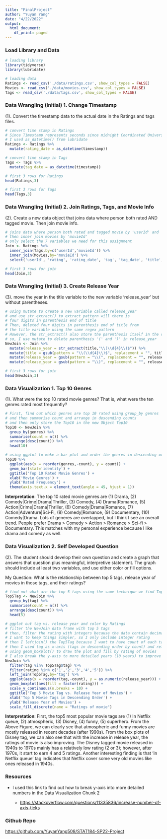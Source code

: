 ```yaml
---
title: "FinalProject"
author: "Yuyan Yang"
date: "4/22/2022"
output:
  html_document:
    df_print: paged
---
```


### Load Library and Data

```r
# loading library
library(tidyverse)
library(lubridate)

# loading data
Ratings <- read_csv('./data/ratings.csv', show_col_types = FALSE)
Movies <- read_csv('./data/movies.csv', show_col_types = FALSE)
Tags <- read_csv('./data/tags.csv', show_col_types = FALSE)
```

### Data Wrangling (Initial) 1. Change Timestamp

(1). Convert the timestamp data to the actual date in the Ratings and tags files.

```r
# convert time stamp in Ratings
# Since Timestamp represents seconds since midnight Coordinated Universal Time (UTC) of January 1, 1970.
# I used as_datetime() from lubridate
Ratings <- Ratings %>%
  mutate(rating_date = as_datetime(timestamp))

# convert time stamp in Tags
Tags <- Tags %>%
  mutate(tag_date = as_datetime(timestamp))

# first 3 rows for Ratings
head(Ratings,3)

# first 3 rows for Tags
head(Tags,3)
```

### Data Wrangling (Initial) 2. Join Ratings, Tags, and Movie Info

(2). Create a new data object that joins data where person both rated AND tagged movie. Then join movie info.

```r
# joins data where person both rated and tagged movie by 'userId' and 'movieId' using inner_join() because 'both'
# then inner join movies by 'movieId'
# only select the 7 variables we need for this assignment
Join <- Ratings %>%
  inner_join(Tags,by=c('userId','movieId')) %>%
  inner_join(Movies,by='movieId') %>%
  select('userId', 'rating', 'rating_date', 'tag', 'tag_date', 'title', 'genres')

# first 3 rows for join
head(Join,3)
```

### Data Wrangling (Initial) 3. Create Release Year

(3). move the year in the title variable to the new variable 'release_year' but without parentheses.

```r
# using mutate to create a new variable called release_year
# and use str_extract() to extract pattern will there is 
# four digits in parenthesis end of title
# Then, deleted four digits in parenthesis end of title from 
# the title variable using the same regex pattern
# However, the str_extract() also store the parenthesis itself in the release_year variable
# so, I use mutate to delete parenthesis '(' and ')' in release_year
NewJoin <- Join %>%
  mutate(release_year = str_extract(title,"\\(\\d{4}\\)$")) %>%
  mutate(title = gsub(pattern = "\\(\\d{4}\\)$", replacement = "", title)) %>%
  mutate(release_year = gsub(pattern = "\\(", replacement = "", release_year)) %>%
  mutate(release_year = gsub(pattern = "\\)", replacement = "", release_year))

# first 3 rows for join
head(NewJoin,3)
```

### Data Visualization 1. Top 10 Genres

(1). What were the top 10 rated movie genres? That is, what were the ten genres rated most frequently?

```r
# First, find out which genres are top 10 rated using group_by genres 
# and then summarise count and arrange in descending counts
# and then only store the Top10 in the new Object Top10
Top10 <- NewJoin %>%
  group_by(genres) %>%
  summarise(count = n()) %>%
  arrange(desc(count)) %>%
  head(10)

# using ggplot to make a bar plot and order the genres in descending order of count
Top10 %>%
  ggplot(aes(x = reorder(genres,-count), y = count)) +
  geom_bar(stat='identity') +
  ggtitle('Top 10 Rated Movie Genres') +
  xlab('Movie Genres') +
  ylab('Rated Frequency') +
  theme(axis.text.x = element_text(angle = 45, hjust = 1))
```

**Interpretation**: The top 10 rated movie genres are (1) Drama, (2) Comedy\|Crime\|Drama\|Thriller, (3) Comedy, (4) Drama\|Romance, (5) Action\|Crime\|Drama\|Thriller, (6) Comedy\|Drama\|Romance, (7) Action\|Adventure\|Sci-Fi, (8) Comedy\|Romance, (9) Documentary, (10) Comedy\|Drama. Lots of generes are overlapped, but I think I see an overall trend. People prefer Drama \> Comedy \> Action \> Romance \> Sci-fi \> Documentary. This matches with my personal experience because I like drama and comedy as well.

### Data Visualization 2. Self Developed Question

(2). The student should develop their own question and create a graph that answers that question plus meaningful, interpretive statement. The graph should include at least two variables, and use either color or fill options.

My Question: What is the relationship between top 5 tags, release year of movies in those tags, and their ratings?

```r
# find out what are the top 5 tags using the same technique we find Top10 Genres in last question
Top5Tag <- NewJoin %>%
  group_by(tag) %>%
  summarise(count = n()) %>%
  arrange(desc(count)) %>%
  head(5)

# ggplot out tag vs. release year and color by Ratings
# filter the NewJoin data frame with top 5 tags
# then, filter the rating with integers because the data contain decimal rating like '4.5'
# I want to keep things simpler, so I only include integer rating
# then I leftjoin() the Top5Tag because I want to have count of each tag to arrange bars later
# then I used tag as x-axis (tags in descending order by count) and release year as y-axis
# using geom_boxplot() to draw the plot and fill by rating of movies
# I also break the y-axis to more detailed years (10 years) to improve the interpretability of the graph
NewJoin %>%
  filter(tag %in% Top5Tag$tag) %>%
  filter(rating %in% c('1','2','3','4','5')) %>%
  left_join(Top5Tag,by='tag') %>%
  ggplot(aes(x = reorder(tag,-count), y = as.numeric(release_year))) +
  geom_boxplot(aes(fill = factor(rating))) +
  scale_y_continuous(n.breaks = 10) +
  ggtitle('Top 5 Movie Tag vs. Release Year of Movies') +
  xlab('Top 5 Movie Tags in Descending Order') +
  ylab('Release Year of Movies') +
  scale_fill_discrete(name = "Ratings of movie")
```

**Interpretation**: First, the top5 most popular movie tags are (1) In Netflix queue, (2) atmospheric, (3) Disney, (4) funny, (5) superhero. From the Above Figure, we can clearly see that atmospheric and funny movies are mostly released in recent decades (after 1990s). From the box plots of Disney tag, we can also see that with the increase in release year, the ratings of movie is also improving. The Disney tagged movie released in 1940s to 1970s mainly has a relatively low rating (2 or 3); however, after 1970s, it start to earn 4 and 5 ratings. Another interesting finding is that 'In Netflix queue' tag indicates that Netflix cover some very old movies like ones released in 1940s.

### Resources

-   I used this link to find out how to break y-axis into more detailed numbers in the Data Visualization Chunk 2

    -   <https://stackoverflow.com/questions/11335836/increase-number-of-axis-ticks>

### Github Repo

<https://github.com/YuyanYang508/STAT184-SP22-Project>
